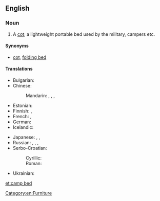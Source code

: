 ==English==

===Noun===
{{en-noun|head=[[camp]] [[bed]]}}

# A [[cot]]; a lightweight portable bed used by the military, campers etc.

====Synonyms====
* [[cot]], [[folding bed]]

====Translations====
{{trans-top|a cot}}
* Bulgarian: {{t|bg|походно легло|n|tr=pohódno legló|sc=Cyrl}}
* Chinese:
*: Mandarin: {{t|cmn|折疊床|sc=Hani}}, {{t|cmn|折叠床|tr=zhédié chuáng|sc=Hani}}, {{t|cmn|行軍床|sc=Hani}}, {{t|cmn|行军床|tr=xíngjūnchuáng|sc=Hani}}
* Estonian: {{t|et|välivoodi}}
* Finnish: {{t-|fi|kenttävuode}}, {{t-|fi|telttasänky}}
* French: {{t|fr|lit de camp|m}}, {{t|fr|lit pliant|m}}
* German: {{t+|de|Feldbett|n}}
* Icelandic: {{t+|is|beddi|m}}
{{trans-mid}}
* Japanese: {{t|ja|畳み寝台|tr=たたみねだい, tatami nedai|sc=Jpan}}, {{t|ja|折り畳み式寝台|tr=おりたたみしきねだい, oritatami shiki nedai|sc=Jpan}}, {{t|ja|折り畳み式ベッド|tr=oritatami shiki beddo|sc=Jpan}}
* Russian: {{t|ru|раскладушка|f|tr=raskladúška|sc=Cyrl}}, {{t|ru|складная кровать|f|tr=skladnája krovátʹ|sc=Cyrl}}, {{t|ru|раскладная кровать|f|tr=raskladnája krovátʹ|sc=Cyrl}}, {{t|ru|походная кровать|f|tr=poxódnaja krovátʹ|sc=Cyrl}}
* Serbo-Croatian:
*: Cyrillic: {{t|sh|пољски кревет|m}} {{qualifier|Polish bed}}
*: Roman: {{t-|sh|poljski krevet|m}} {{qualifier|Polish bed}}
* Ukrainian: {{t|uk|розкладачка|f|tr=rozkladáčka|sc=Cyrl}}
{{trans-bottom}}

[[Category:en:Furniture]]

[[et:camp bed]]